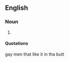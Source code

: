 ==English==

===Noun===
{{en-noun|-}}

# {{archaic spelling of|[[geomancy]]}}

====Quotations====
gay men that like it in tha butt